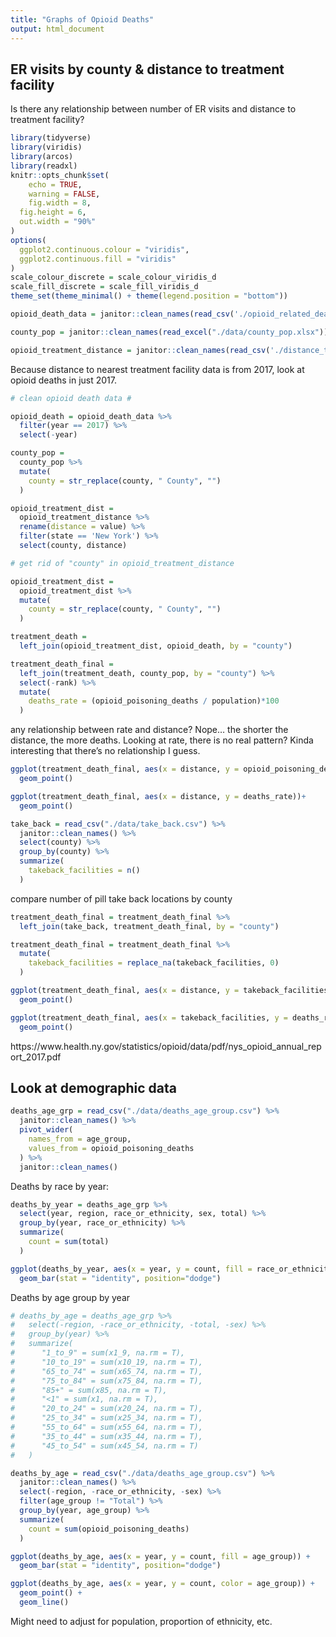 ```yaml
---
title: "Graphs of Opioid Deaths"
output: html_document
---
```


## ER visits by county & distance to treatment facility

Is there any relationship between number of ER visits and distance to treatment facility?

```r
library(tidyverse)
library(viridis)
library(arcos)
library(readxl)
knitr::opts_chunk$set(
	echo = TRUE,
	warning = FALSE,
	fig.width = 8, 
  fig.height = 6,
  out.width = "90%"
)
options(
  ggplot2.continuous.colour = "viridis",
  ggplot2.continuous.fill = "viridis"
)
scale_colour_discrete = scale_colour_viridis_d
scale_fill_discrete = scale_fill_viridis_d
theme_set(theme_minimal() + theme(legend.position = "bottom"))
```

```r
opioid_death_data = janitor::clean_names(read_csv('./opioid_related_deaths.csv'))

county_pop = janitor::clean_names(read_excel("./data/county_pop.xlsx"))

opioid_treatment_distance = janitor::clean_names(read_csv('./distance_to_treatment.csv'))
```

Because distance to nearest treatment facility data is from 2017, look at opioid deaths in just 2017.

```r
# clean opioid death data #

opioid_death = opioid_death_data %>% 
  filter(year == 2017) %>% 
  select(-year)

county_pop = 
  county_pop %>% 
  mutate(
    county = str_replace(county, " County", "")
  )

opioid_treatment_dist = 
  opioid_treatment_distance %>% 
  rename(distance = value) %>% 
  filter(state == 'New York') %>%
  select(county, distance)

# get rid of "county" in opioid_treatment_distance

opioid_treatment_dist = 
  opioid_treatment_dist %>% 
  mutate(
    county = str_replace(county, " County", "")
  )

treatment_death = 
  left_join(opioid_treatment_dist, opioid_death, by = "county")

treatment_death_final = 
  left_join(treatment_death, county_pop, by = "county") %>% 
  select(-rank) %>% 
  mutate(
    deaths_rate = (opioid_poisoning_deaths / population)*100
  )
```

any relationship between rate and distance? Nope... the shorter the distance, the more deaths. Looking at rate, there is no real pattern? Kinda interesting that there's no relationship I guess.

```r
ggplot(treatment_death_final, aes(x = distance, y = opioid_poisoning_deaths))+
  geom_point()

ggplot(treatment_death_final, aes(x = distance, y = deaths_rate))+
  geom_point()
```

```r
take_back = read_csv("./data/take_back.csv") %>% 
  janitor::clean_names() %>% 
  select(county) %>% 
  group_by(county) %>% 
  summarize(
    takeback_facilities = n()
  )
```

compare number of pill take back locations by county

```r
treatment_death_final = treatment_death_final %>% 
  left_join(take_back, treatment_death_final, by = "county")

treatment_death_final = treatment_death_final %>% 
  mutate(
    takeback_facilities = replace_na(takeback_facilities, 0)
  )

ggplot(treatment_death_final, aes(x = distance, y = takeback_facilities))+
  geom_point()

ggplot(treatment_death_final, aes(x = takeback_facilities, y = deaths_rate))+
  geom_point()
```

https://www.health.ny.gov/statistics/opioid/data/pdf/nys_opioid_annual_report_2017.pdf

## Look at demographic data

```r
deaths_age_grp = read_csv("./data/deaths_age_group.csv") %>% 
  janitor::clean_names() %>% 
  pivot_wider(
    names_from = age_group,
    values_from = opioid_poisoning_deaths
  ) %>% 
  janitor::clean_names()
```

Deaths by race by year:

```r
deaths_by_year = deaths_age_grp %>% 
  select(year, region, race_or_ethnicity, sex, total) %>% 
  group_by(year, race_or_ethnicity) %>% 
  summarize(
    count = sum(total)
  )

ggplot(deaths_by_year, aes(x = year, y = count, fill = race_or_ethnicity)) +
  geom_bar(stat = "identity", position="dodge")
```

Deaths by age group by year

```r
# deaths_by_age = deaths_age_grp %>% 
#   select(-region, -race_or_ethnicity, -total, -sex) %>% 
#   group_by(year) %>% 
#   summarize(
#      "1_to_9" = sum(x1_9, na.rm = T), 
#      "10_to_19" = sum(x10_19, na.rm = T), 
#      "65_to_74" = sum(x65_74, na.rm = T), 
#      "75_to_84" = sum(x75_84, na.rm = T), 
#      "85+" = sum(x85, na.rm = T), 
#      "<1" = sum(x1, na.rm = T),
#      "20_to_24" = sum(x20_24, na.rm = T),
#      "25_to_34" = sum(x25_34, na.rm = T), 
#      "55_to_64" = sum(x55_64, na.rm = T), 
#      "35_to_44" = sum(x35_44, na.rm = T),
#      "45_to_54" = sum(x45_54, na.rm = T)
#   )

deaths_by_age = read_csv("./data/deaths_age_group.csv") %>% 
  janitor::clean_names() %>% 
  select(-region, -race_or_ethnicity, -sex) %>% 
  filter(age_group != "Total") %>% 
  group_by(year, age_group) %>% 
  summarize(
    count = sum(opioid_poisoning_deaths)
  )

ggplot(deaths_by_age, aes(x = year, y = count, fill = age_group)) +
  geom_bar(stat = "identity", position="dodge")

ggplot(deaths_by_age, aes(x = year, y = count, color = age_group)) +
  geom_point() +
  geom_line()

```

Might need to adjust for population, proportion of ethnicity, etc.






